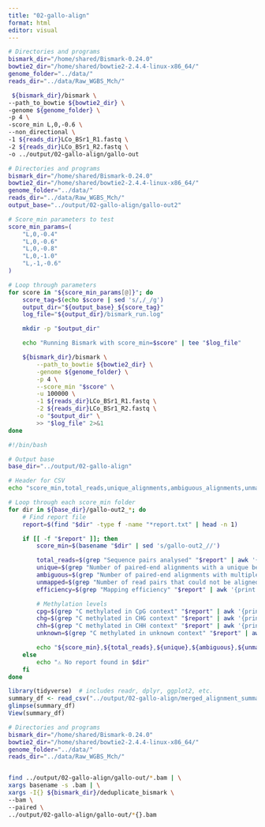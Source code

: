 ```yaml
---
title: "02-gallo-align"
format: html
editor: visual
---
```


```bash

# Directories and programs
bismark_dir="/home/shared/Bismark-0.24.0"
bowtie2_dir="/home/shared/bowtie2-2.4.4-linux-x86_64/"
genome_folder="../data/"
reads_dir="../data/Raw_WGBS_Mch/"

 ${bismark_dir}/bismark \
--path_to_bowtie ${bowtie2_dir} \
-genome ${genome_folder} \
-p 4 \
-score_min L,0,-0.6 \
--non_directional \
-1 ${reads_dir}LCo_BSr1_R1.fastq \
-2 ${reads_dir}LCo_BSr1_R2.fastq \
-o ../output/02-gallo-align/gallo-out
```

```bash
# Directories and programs
bismark_dir="/home/shared/Bismark-0.24.0"
bowtie2_dir="/home/shared/bowtie2-2.4.4-linux-x86_64/"
genome_folder="../data/"
reads_dir="../data/Raw_WGBS_Mch/"
output_base="../output/02-gallo-align/gallo-out2"

# Score_min parameters to test
score_min_params=(
    "L,0,-0.4"
    "L,0,-0.6"
    "L,0,-0.8"
    "L,0,-1.0"
    "L,-1,-0.6"
)

# Loop through parameters
for score in "${score_min_params[@]}"; do
    score_tag=$(echo $score | sed 's/,/_/g')
    output_dir="${output_base}_${score_tag}"
    log_file="${output_dir}/bismark_run.log"

    mkdir -p "$output_dir"

    echo "Running Bismark with score_min=$score" | tee "$log_file"

    ${bismark_dir}/bismark \
        --path_to_bowtie ${bowtie2_dir} \
        -genome ${genome_folder} \
        -p 4 \
        --score_min "$score" \
        -u 100000 \
        -1 ${reads_dir}LCo_BSr1_R1.fastq \
        -2 ${reads_dir}LCo_BSr1_R2.fastq \
        -o "$output_dir" \
        >> "$log_file" 2>&1
done
```

```bash
#!/bin/bash

# Output base
base_dir="../output/02-gallo-align"

# Header for CSV
echo "score_min,total_reads,unique_alignments,ambiguous_alignments,unmapped_reads,mapping_efficiency,cpg_meth,chg_meth,chh_meth,unknown_meth" > ../output/02-gallo-align/merged_alignment_summary.csv

# Loop through each score_min folder
for dir in ${base_dir}/gallo-out2_*; do
    # Find report file
    report=$(find "$dir" -type f -name "*report.txt" | head -n 1)

    if [[ -f "$report" ]]; then
        score_min=$(basename "$dir" | sed 's/gallo-out2_//')

        total_reads=$(grep "Sequence pairs analysed" "$report" | awk '{print $4}')
        unique=$(grep "Number of paired-end alignments with a unique best hit" "$report" | awk '{print $10}')
        ambiguous=$(grep "Number of paired-end alignments with multiple best hits" "$report" | awk '{print $10}')
        unmapped=$(grep "Number of read pairs that could not be aligned" "$report" | awk '{print $11}')
        efficiency=$(grep "Mapping efficiency" "$report" | awk '{print $3}' | sed 's/%//')

        # Methylation levels
        cpg=$(grep "C methylated in CpG context" "$report" | awk '{print $6}' | sed 's/%//')
        chg=$(grep "C methylated in CHG context" "$report" | awk '{print $6}' | sed 's/%//')
        chh=$(grep "C methylated in CHH context" "$report" | awk '{print $6}' | sed 's/%//')
        unknown=$(grep "C methylated in unknown context" "$report" | awk '{print $8}' | sed 's/%//')

        echo "${score_min},${total_reads},${unique},${ambiguous},${unmapped},${efficiency},${cpg},${chg},${chh},${unknown}" >> ../output/02-gallo-align/merged_alignment_summary.csv
    else
        echo "⚠️ No report found in $dir"
    fi
done
```

```r

library(tidyverse)  # includes readr, dplyr, ggplot2, etc.
summary_df <- read_csv("../output/02-gallo-align/merged_alignment_summary.csv")
glimpse(summary_df)
View(summary_df)
```



```bash

# Directories and programs
bismark_dir="/home/shared/Bismark-0.24.0"
bowtie2_dir="/home/shared/bowtie2-2.4.4-linux-x86_64/"
genome_folder="../data/"
reads_dir="../data/Raw_WGBS_Mch/"


find ../output/02-gallo-align/gallo-out/*.bam | \
xargs basename -s .bam | \
xargs -I{} ${bismark_dir}/deduplicate_bismark \
--bam \
--paired \
../output/02-gallo-align/gallo-out/*{}.bam

```

